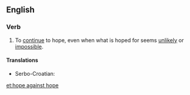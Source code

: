 ==English==

===Verb===
{{infl|en|verb|head=to [[hope]] [[against]] hope}}

# {{idiomatic}} To [[continue]] to hope, even when what is hoped for seems [[unlikely]] or [[impossible]].

====Translations====
{{trans-top|}}
* Serbo-Croatian: {{t|sh|uzaludno se nadati}}
{{trans-mid}}
{{trans-bottom}}

[[et:hope against hope]]